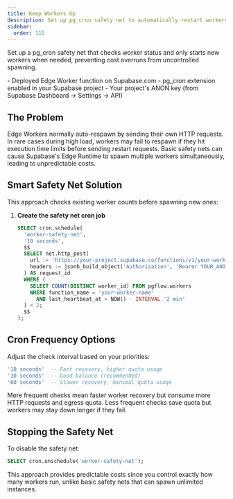 ```yaml
---
title: Keep Workers Up
description: Set up pg_cron safety net to automatically restart workers and prevent uncontrolled spawning on Supabase.com
sidebar:
  order: 115
---
```



Set up a pg_cron safety net that checks worker status and only starts new workers when needed, preventing cost overruns from uncontrolled spawning.

<Aside type="caution" title="Prerequisites">
- Deployed Edge Worker function on Supabase.com
- pg_cron extension enabled in your Supabase project
- Your project's ANON key (from Supabase Dashboard → Settings → API)
</Aside>

## The Problem

Edge Workers normally auto-respawn by sending their own HTTP requests. In rare cases during high load, workers may fail to respawn if they hit execution time limits before sending restart requests. Basic safety nets can cause Supabase's Edge Runtime to spawn multiple workers simultaneously, leading to unpredictable costs.

## Smart Safety Net Solution

This approach checks existing worker counts before spawning new ones:

<Steps>

1. **Create the safety net cron job**
   ```sql
   SELECT cron.schedule(
     'worker-safety-net',
     '10 seconds',
     $$
     SELECT net.http_post(
       url := 'https://your-project.supabase.co/functions/v1/your-worker-name',
       headers := jsonb_build_object('Authorization', 'Bearer YOUR_ANON_KEY')
     ) AS request_id
     WHERE (
       SELECT COUNT(DISTINCT worker_id) FROM pgflow.workers
       WHERE function_name = 'your-worker-name' 
         AND last_heartbeat_at > NOW() - INTERVAL '2 min'
     ) < 2;
     $$
   );
   ```

</Steps>

## Cron Frequency Options

Adjust the check interval based on your priorities:
```sql
'10 seconds'  -- Fast recovery, higher quota usage
'30 seconds'  -- Good balance (recommended)
'60 seconds'  -- Slower recovery, minimal quota usage
```

<Aside type="tip" title="Frequency Trade-offs">
More frequent checks mean faster worker recovery but consume more HTTP requests and egress quota. Less frequent checks save quota but workers may stay down longer if they fail.
</Aside>

## Stopping the Safety Net

To disable the safety net:
```sql
SELECT cron.unschedule('worker-safety-net');
```

<Aside type="tip" title="Cost Control">
This approach provides predictable costs since you control exactly how many workers run, unlike basic safety nets that can spawn unlimited instances.
</Aside>